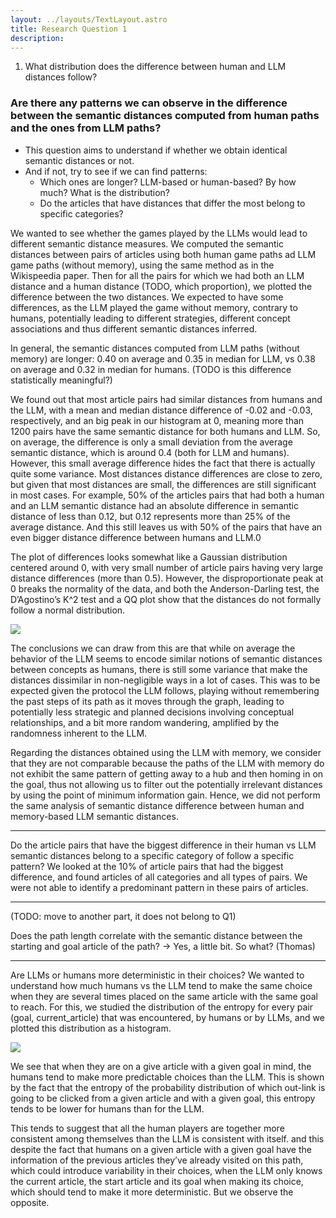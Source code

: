 ```yaml
---
layout: ../layouts/TextLayout.astro
title: Research Question 1
description:
---
```


1. What distribution does the difference between human and LLM distances follow?

### Are there any patterns we can observe in the difference between the semantic distances computed from human paths and the ones from LLM paths?

- This question aims to understand if whether we obtain identical semantic distances or not.
- And if not, try to see if we can find patterns:
    - Which ones are longer? LLM-based or human-based? By how much? What is the distribution?
    - Do the articles that have distances that differ the most belong to specific categories?

We wanted to see whether the games played by the LLMs would lead to different semantic distance measures. We computed the semantic distances between pairs of articles using both human game paths ad LLM game paths (without memory), using the same method as in the Wikispeedia paper. Then for all the pairs for which we had both an LLM distance and a human distance (TODO, which proportion), we plotted the difference between the two distances. We expected to have some differences, as the LLM played the game without memory, contrary to humans, potentially leading to different strategies, different concept associations and thus different semantic distances inferred.

In general, the semantic distances computed from LLM paths (without memory) are longer: 0.40 on average and 0.35 in median for LLM, vs 0.38 on average and 0.32 in median for humans. (TODO is this difference statistically meaningful?)

We found out that most article pairs had similar distances from humans and the LLM, with a mean and median distance difference of -0.02 and -0.03, respectively, and an big peak in our histogram at 0, meaning more than 1200 pairs have the same semantic distance for both humans and LLM. So, on average, the difference is only a small deviation from the average semantic distance, which is around 0.4 (both for LLM and humans). However, this small average difference hides the fact that there is actually quite some variance. Most distances distance differences are close to zero, but given that most distances are small, the differences are still significant in most cases. For example, 50% of the articles pairs that had both a human and an LLM semantic distance had an absolute difference in semantic distance of less than 0.12, but 0.12 represents more than 25% of the average distance. And this still leaves us with 50% of the pairs that have an even bigger distance difference between humans and LLM.0

The plot of differences looks somewhat like a Gaussian distribution centered around 0, with very small number of article pairs having very large distance differences (more than 0.5). However, the disproportionate peak at 0 breaks the normality of the data, and both the Anderson-Darling test, the D’Agostino’s K^2 test and a QQ plot show that the distances do not formally follow a normal distribution.

![](/charts/difference_humans_llm.png)

The conclusions we can draw from this are that while on average the behavior of the LLM seems to encode similar notions of semantic distances between concepts as humans, there is still some variance that make the distances dissimilar in non-negligible ways in a lot of cases. This was to be expected given the protocol the LLM follows, playing without remembering the past steps of its path as it moves through the graph, leading to potentially less strategic and planned decisions involving conceptual relationships, and a bit more random wandering, amplified by the randomness inherent to the LLM.

Regarding the distances obtained using the LLM with memory, we consider that they are not comparable because the paths of the LLM with memory do not exhibit the same pattern of getting away to a hub and then homing in on the goal, thus not allowing us to filter out the potentially irrelevant distances by using the point of minimum information gain. Hence, we did not perform the same analysis of semantic distance difference between human and memory-based LLM semantic distances.

-----

Do the article pairs that have the biggest difference in their human vs LLM semantic distances belong to a specific category of follow a specific pattern? We looked at the 10% of article pairs that had the biggest difference, and found articles of all categories and all types of pairs. We were not able to identify a predominant pattern in these pairs of articles.

----

(TODO: move to another part, it does not belong to Q1)

Does the path length correlate with the semantic distance between the starting and goal article of the path? -> Yes, a little bit. So what? (Thomas)

----

Are LLMs or humans more deterministic in their choices? We wanted to understand how much humans vs the LLM tend to make the same choice when they are several times placed on the same article with the same goal to reach. For this, we studied the distribution of the entropy for every pair (goal, current_article) that was encountered, by humans or by LLMs, and we plotted this distribution as a histogram.

![](/charts/humans_vs_llm_entropy_distribution.png)

We see that when they are on a give article with a given goal in mind, the humans tend to make more predictable choices than the LLM. This is shown by the fact that the entropy of the probability distribution of which out-link is going to be clicked from a given article and with a given goal, this entropy tends to be lower for humans than for the LLM.

This tends to suggest that all the human players are together more consistent among themselves than the LLM is consistent with itself. and this despite the fact that humans on a given article with a given goal have the information of the previous articles they’ve already visited on this path, which could introduce variability in their choices, when the LLM only knows the current article, the start article and its goal when making its choice, which should tend to make it more deterministic. But we observe the opposite.